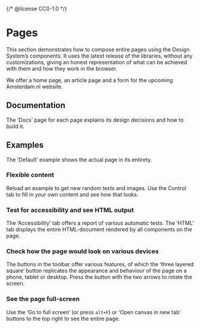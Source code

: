 {/* @license CC0-1.0 */}


<Meta title="Pages/Introduction" />

# Pages

This section demonstrates how to compose entire pages using the Design System’s components.
It uses the latest release of the libraries, without any customizations, giving an honest representation of what can be achieved with them and how they work in the browser.

We offer a home page, an article page and a form for the upcoming Amsterdam.nl website.

## Documentation

The ‘Docs’ page for each page explains its design decisions and how to build it.

## Examples

The ‘Default’ example shows the actual page in its entirety.

### Flexible content

Reload an example to get new random texts and images.
Use the Control tab to fill in your own content and see how that looks.

### Test for accessibility and see HTML output

The ‘Accessibility’ tab offers a report of various automatic tests.
The ‘HTML’ tab displays the entire HTML-document rendered by all components on the page.

### Check how the page would look on various devices

The buttons in the toolbar offer various features, of which the ‘three layered square’ button replicates the appearance and behaviour of the page on a phone, tablet or desktop. Press the button with the two arrows to rotate the screen.

### See the page full-screen

Use the ‘Go to full screen’ (or press `alt+F`) or ‘Open canvas in new tab’ buttons to the top right to see the entire page.
